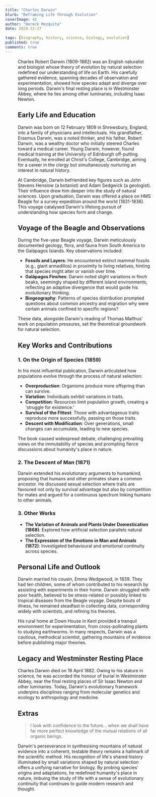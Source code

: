 ```yaml
---
title: "Charles Darwin"
blurb: "Reframing Life through Evolution"
coverImage: 42
author: "Dereck Mezquita"
date: 2024-12-27

tags: [biography, history, science, biology, evolution]
published: true
comments: true
---
```


<Figure src="/references/biography_charles-darwin/Charles_Darwin_portrait.jpg" />

Charles Robert Darwin (1809-1882) was an English naturalist and biologist whose theory of evolution by natural selection redefined our understanding of life on Earth. His carefully gathered evidence, spanning decades of observation and experimentation, showed how species adapt and diverge over long periods. Darwin's final resting place is in Westminster Abbey, where he lies among other luminaries, including Isaac Newton.

## Early Life and Education

Darwin was born on 12 February 1809 in Shrewsbury, England, into a family of physicians and intellectuals. His grandfather, Erasmus Darwin, was a noted thinker, and his father, Robert Darwin, was a wealthy doctor who initially steered Charles toward a medical career. Young Darwin, however, found medical training at the University of Edinburgh off-putting. Eventually, he enrolled at Christ's College, Cambridge, aiming for a career in the clergy but simultaneously nurturing an interest in natural history.

At Cambridge, Darwin befriended key figures such as John Stevens Henslow (a botanist) and Adam Sedgwick (a geologist). Their influence drew him deeper into the study of natural sciences. Upon graduation, Darwin was offered a place on HMS Beagle for a survey expedition around the world (1831-1836). This voyage catalysed Darwin's lifelong pursuit of understanding how species form and change.

## Voyage of the Beagle and Observations

During the five-year Beagle voyage, Darwin meticulously documented geology, flora, and fauna from South America to the Galápagos Islands. Key observations included:

- **Fossils and Layers**: He encountered extinct mammal fossils (e.g., giant armadillos) in proximity to living relatives, hinting that species might alter or vanish over time.  
- **Galápagos Finches**: Darwin noted slight variations in finch beaks, seemingly shaped by different island environments, reflecting an adaptive divergence that would guide his evolutionary thinking.  
- **Biogeography**: Patterns of species distribution prompted questions about common ancestry and migration why were certain animals confined to specific regions?

These data, alongside Darwin's reading of Thomas Malthus' work on population pressures, set the theoretical groundwork for natural selection.

## Key Works and Contributions

### 1. On the Origin of Species (1859)

In his most influential publication, Darwin articulated how populations evolve through the process of natural selection:

- **Overproduction**: Organisms produce more offspring than can survive.  
- **Variation**: Individuals exhibit variations in traits.  
- **Competition**: Resources limit population growth, creating a 'struggle for existence.'  
- **Survival of the Fittest**: Those with advantageous traits reproduce more successfully, passing on those traits.  
- **Descent with Modification**: Over generations, small changes can accumulate, leading to new species.

The book caused widespread debate, challenging prevailing views on the immutability of species and prompting fierce discussions about humanity's place in nature.

### 2. The Descent of Man (1871)

Darwin extended his evolutionary arguments to humankind, proposing that humans and other primates share a common ancestor. He discussed sexual selection where traits are favoured not only by survival advantage but also by competition for mates and argued for a continuous spectrum linking humans to other animals.

### 3. Other Works

- **The Variation of Animals and Plants Under Domestication (1868)**: Explored how artificial selection parallels natural selection.  
- **The Expression of the Emotions in Man and Animals (1872)**: Investigated behavioural and emotional continuity across species.

## Personal Life and Outlook

Darwin married his cousin, Emma Wedgwood, in 1839. They had ten children, some of whom contributed to his research by assisting with experiments in their home. Darwin struggled with poor health, believed to be stress-related or possibly linked to tropical diseases from the Beagle voyage. Despite bouts of illness, he remained steadfast in collecting data, corresponding widely with scientists, and refining his theories.

His rural home at Down House in Kent provided a tranquil environment for experimentation, from cross-pollinating plants to studying earthworms. In many respects, Darwin was a cautious, methodical scientist, gathering mountains of evidence before publishing major theories.

## Legacy and Westminster Resting Place

Charles Darwin died on 19 April 1882. Owing to his stature in science, he was accorded the honour of burial in Westminster Abbey, near the final resting places of Sir Isaac Newton and other luminaries. Today, Darwin's evolutionary framework underpins disciplines ranging from molecular genetics and ecology to anthropology and medicine.

## Extras

<Blockquote src="Charles Darwin, 'On the Origin of Species'">
I look with confidence to the future... when we shall have far more perfect knowledge of the mutual relations of all organic beings.
</Blockquote>

Darwin's perseverance in synthesising mountains of natural evidence into a coherent, testable theory remains a hallmark of the scientific method. His recognition of life's shared history illuminated by small variations shaped by natural selection offers a unifying narrative for biology. By probing species' origins and adaptations, he redefined humanity's place in nature, imbuing the study of life with a sense of evolutionary continuity that continues to guide modern research and thought.